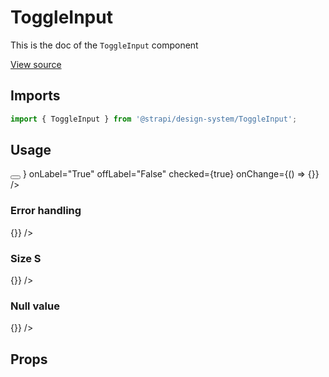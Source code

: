 <!--- ToggleInput.stories.mdx --->


<Meta title="Design System/Components/ToggleInput" component={ToggleInput} />

# ToggleInput

This is the doc of the `ToggleInput` component

[View source](https://github.com/strapi/design-system/tree/main/packages/strapi-design-system/src/ToggleInput)

## Imports

```js
import { ToggleInput } from '@strapi/design-system/ToggleInput';
```

## Usage

<Canvas>
  <Story name="base">
    <ToggleInput
      hint="Enable provider"
      label="Enabled"
      name="enable-provider"
      labelAction={
        <Tooltip description="Content of the tooltip">
          <button
            aria-label="Information about the email"
            style={{ border: 'none', padding: 0, background: 'transparent' }}
          >
            <Information aria-hidden={true} />
          </button>
        </Tooltip>
      }
      onLabel="True"
      offLabel="False"
      checked={true}
      onChange={() => {}}
    />
  </Story>
</Canvas>

### Error handling

<Canvas>
  <Story name="error">
    <ToggleInput
      hint="Enable provider"
      error="this field is required"
      label="Label"
      name="enable-provider"
      onLabel="True"
      offLabel="False"
      checked={false}
      onChange={() => {}}
    />
  </Story>
</Canvas>

### Size S

<Canvas>
  <Story name="size S">
    <ToggleInput
      size="S"
      hint="Enable provider"
      error="this field is required"
      label="Label"
      name="enable-provider"
      onLabel="True"
      offLabel="False"
      checked={false}
      onChange={() => {}}
    />
  </Story>
</Canvas>

### Null value

<Canvas>
  <Story name="null-value">
    <ToggleInput
      hint="Enable provider"
      label="Label"
      name="enable-provider"
      onLabel="True"
      offLabel="False"
      checked={null}
      onChange={() => {}}
    />
  </Story>
</Canvas>

## Props

<ArgsTable of={ToggleInput} />
